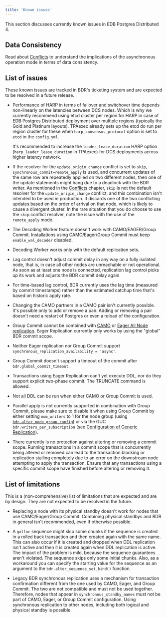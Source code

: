 ```yaml
---
title: 'Known issues'
---
```


This section discusses currently known issues in EDB Postgres Distributed 4.

## Data Consistency

Read about [Conflicts](/pgd/4/bdr/conflicts/) to understand
the implications of the asynchronous operation mode in terms of data
consistency.

## List of issues

These known issues are tracked in BDR's
ticketing system and are expected to be resolved in a future
release.

-   Performance of HARP in terms of failover and switchover time depends
    non-linearly on the latencies between DCS nodes. Which is why
    we currently recommend using etcd cluster per region for HARP in case
    of EDB Postgres Distributed deployment over multiple regions (typically
    the Gold and Platinum layouts). TPAexec already sets up the etcd do run
    per region cluster for these when `harp_consensus_protocol` option
    is set to `etcd` in the `config.yml`.

    It's recommended to increase the `leader_lease_duration` HARP option
    (`harp_leader_lease_duration` in TPAexec) for DCS deployments across higher
    latency network.

-   If the resolver for the `update_origin_change` conflict
    is set to `skip`, `synchronous_commit=remote_apply` is used, and
    concurrent updates of the same row are repeatedly applied on two
    different nodes, then one of the update statements might hang due
    to a deadlock with the BDR writer.  As mentioned in the
    [Conflicts](/pgd/4/bdr/conflicts/) chapter, `skip` is not the default
    resolver for the `update_origin_change` conflict, and this
    combination isn't intended to be used in production. It discards
    one of the two conflicting updates based on the order of arrival
    on that node, which is likely to cause a divergent cluster.
    In the rare situation that you do choose to use the `skip`
    conflict resolver,  note the issue with the use of the
    `remote_apply` mode.

-   The Decoding Worker feature doesn't work with CAMO/EAGER/Group Commit.
    Installations using CAMO/Eager/Group Commit must keep `enable_wal_decoder`
    disabled.

-   Decoding Worker works only with the default replication sets.

-   Lag control doesn't adjust commit delay in any way on a fully
    isolated node, that is, in case all other nodes are unreachable or not
    operational. As soon as at least one node is connected, replication
    lag control picks up its work and adjusts the BDR commit delay
    again.

-   For time-based lag control, BDR currently uses the lag time (measured
    by commit timestamps) rather than the estimated catchup time that's
    based on historic apply rate.

-   Changing the CAMO partners in a CAMO pair isn't currently possible.
    It's possible only to add or remove a pair.
    Adding or removing a pair doesn't need a restart of Postgres or even a
    reload of the configuration.

-   Group Commit cannot be combined with [CAMO](/pgd/4/bdr/camo/) or [Eager All Node
    replication](/pgd/4/bdr/eager/). Eager Replication currently only works by using the
    "global" BDR commit scope.

-   Neither Eager replication nor Group Commit support
   `synchronous_replication_availability = 'async'`.

-   Group Commit doesn't support a timeout of the
    commit after `bdr.global_commit_timeout`.

-   Transactions using Eager Replication can't yet execute DDL,
    nor do they support explicit two-phase commit.
    The TRUNCATE command is allowed.

-   Not all DDL can be run when either CAMO or Group Commit is used.

-   Parallel apply is not currently supported in combination with Group
    Commit, please make sure to disable it when using Group Commit by
    either setting `num_writers` to 1 for the node group (using
    [`bdr.alter_node_group_config`](/pgd/4/bdr/nodes#bdralter_node_group_config)) or
    via the GUC `bdr.writers_per_subscription` (see
    [Configuration of Generic Replication](/pgd/4/bdr/configuration#generic-replication)).

-   There currently is no protection against altering or removing a commit
    scope. Running transactions in a commit scope that is concurrently
    being altered or removed can lead to the transaction blocking or
    replication stalling completely due to an error on the downstream node
    attempting to apply the transaction. Ensure that any transactions
    using a specific commit scope have finished before altering or removing it.

## List of limitations

This is a (non-comprehensive) list of limitations that are
expected and are by design. They are not expected to be resolved in the
future.

-   Replacing a node with its physical standby doesn't work for nodes that
    use CAMO/Eager/Group Commit. Combining physical standbys and BDR in
    general isn't recommended, even if otherwise possible.

-   A `galloc` sequence might skip some chunks if the
    sequence is created in a rolled back transaction and then created
    again with the same name. This can also occur if it is created and dropped when DDL
    replication isn't active and then it is created again when DDL
    replication is active.
    The impact of the problem is mild, because the sequence
    guarantees aren't violated. The sequence skips only some
    initial chunks. Also, as a workaround you can specify the
    starting value for the sequence as an argument to the
    `bdr.alter_sequence_set_kind()` function.

-   Legacy BDR synchronous replication uses a mechanism for transaction
    confirmation different from the one used by CAMO, Eager, and Group Commit.
    The two are not compatible and must not be used together. Therefore, nodes
    that appear in `synchronous_standby_names` must not be part of CAMO, Eager,
    or Group Commit configuration. Using synchronous replication to other nodes,
    including both logical and physical standby is possible.
